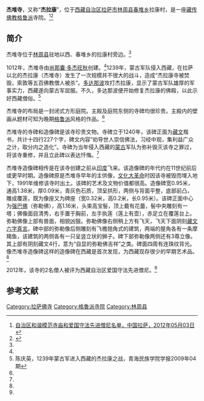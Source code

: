 {{Infobox Tibetan Buddhist monastery
|name =杰堆寺
|image =
|image size = 250px
|alt = 
|caption = 
|t=
|w=
|to = 
|ipa={{IPA|}}
|z=
|thdl=
|e=
|tc=杰堆寺
|s=杰堆寺
|p=
|m=
|k=
|pushpin_map = 
|latd =  | latm =  | lats =  | latNS = 
|longd=  | longm= | longs =| longEW = 
|iso_region = 
|map_caption = 
|mapsize = 
|location_country = 中国
|location = {{CHN}}[[西藏自治区|西藏自治区]][[拉萨市|拉萨市]][[林周县|林周县]]
|coordinates_display =
|founded_by = 
|date_founded =
|date_renovated =
|sect = [[格鲁派|格鲁派]]
|mather =
|children =
|dedicated_to = 
|tulku =
|head_lama = 
|head_mgh =
|no._of_monks = 
|architecture = 
|festivals =
|footnotes = 
}}

'''杰堆寺'''，又称“'''杰拉康'''”，位于[[西藏自治区|西藏自治区]][[拉萨市|拉萨市]][[林周县|林周县]][[春堆乡|春堆乡]]拉康村，是一座[[藏传佛教|藏传佛教]][[格鲁派|格鲁派]]寺院。<ref name=mingdan>[http://www.lasa.gov.cn/Item/38763.aspx 自治区和谐模范寺庙和爱国守法先进僧尼名单，中国拉萨，2012年05月03日] {{webarchive|url=https://web.archive.org/web/20130928220630/http://www.lasa.gov.cn/Item/38763.aspx |date=2013年09月28日 }}</ref><ref name=zgxzw>{{Cite web |url=http://www.tibet.cn/newzt/rsxzzt/xzsm/t20050705_40292.htm |title=杰堆寺，中国西藏网，于2013-08-16查阅 |access-date=2013-08-16 |archive-date=2016-03-04 |archive-url=https://web.archive.org/web/20160304120356/http://www.tibet.cn/newzt/rsxzzt/xzsm/t20050705_40292.htm |dead-url=no }}</ref>

==简介==
杰堆寺位于[[林周县|林周县]]驻地以西、春堆乡的拉康村旁边。<ref name=zgxzw/>

1012年，杰堆寺由[[尚那囊·多杰旺秋|尚那囊·多杰旺秋]]创建。<ref name=zgxzw/>1239年，蒙古军队侵入西藏，在拉萨以北的杰拉康（杰堆寺）发生了一次规模并不很大的战斗，造成“杰拉康寺被焚毁，索敦等五百佛教僧人被杀”。[[多达那波|多达那波]]攻打杰拉康，显示了蒙古军队雄厚的军事实力，西藏遂向蒙古军屈服。不久，多达那波便开始修复杰拉康的佛殿，以此示好西藏僧俗。<ref>陈庆英，1239年蒙古军进入西藏的杰拉康之战，青海民族学院学报2009年04期</ref>

杰堆寺的布局是一封闭式方形庭院。主殿及庭院东侧的寺碑均很珍贵。主殿内的壁画从题材可知为晚期[[格鲁派|格鲁派]]风格的作品。<ref name=zgxzw/>

杰堆寺的寺碑和造像碑是该寺珍贵文物。寺碑立于1240年，该碑正面为[[藏文|藏文]]楷书，共计十四行227个字，碑文内容“劝导世人崇信佛法，习经中观，集利益广众之计，取分内之造化”。寺碑为当年侵入西藏的[[蒙古|蒙古]]军队为弥补毁灭该寺之罪过，将该寺重修，并且立此碑以表达忏悔。<ref name=zgxzw/>

杰堆寺造像碑相传是在该寺创建之前从[[印度|印度]]飞来。该造像碑的年代约在11世纪前后或更早时期。造像碑原是杰堆寺早年的主供像，[[文化大革命|文化大革命]]时因该寺被毁而埋入地下，1991年维修该寺时出土。该碑的艺术及文物价值都很高。造像碑宽0.95米，通高1.38米，厚0.09米，青灰色石质，顶呈拱形，两侧与背面平整，底部前凸，雕成覆莲，既为像座又为碑座（宽0.32米，高0.2米，长0.95米）。该碑正面中心为[[强巴佛|强巴佛]]（弥勒佛），高1.16米，头束高宝髻，顶上戴有花蕾，髻中央雕刻有一塔；佛像面目清秀，右手置于胸前，左手执莲（莲上有壶），赤足立在覆莲台上。弥勒佛像上部有兽面，相貌凶狠。弥勒佛像右侧稍上方有飞天，飞天下面阴刻[[藏文|藏文]][[六字真言|六字真言]]。碑中部的弥勒像后侧雕刻有飞檐翘角式的建筑，两端的屋角各有一条摩羯鱼，该建筑的两侧各有一只呈竖立状的狮子。碑下部弥勒像两侧还有3尊立像。其上部有阴刻藏文4行，意为“自显的弥勒佛吉祥”之类。碑面四周有连珠纹背光。像杰堆寺造像碑这样的造像碑在西藏是首次发现，为西藏现存很少的早期艺术品。<ref name=zgxzw/>

2012年，该寺的2名僧人被评为西藏自治区爱国守法先进僧尼。<ref name=mingdan/>

==参考文献==
{{reflist}}

{{拉萨地标}}
[[Category:拉萨佛寺|Category:拉萨佛寺]]
[[Category:格魯派寺院|Category:格魯派寺院]]
[[Category:林周县|Category:林周县]]